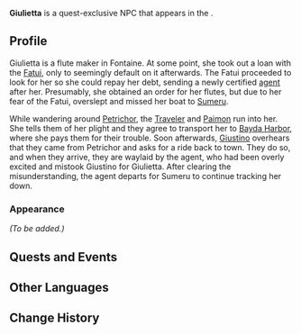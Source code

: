{{Meta
<!-- Remove this template after adding the missing info -->
|missing_NPC_profile  = yes
<!--
|missing_NPC_idle     = yes
|missing_NPC_dialogue = yes
-->
}}
{{Character Infobox
|type             = Quest NPC
|image            = NPC Giulietta.png
|realname         = Giulietta Participazia
|deceased         = <!-- Past (for deceased prior to events of the game) or free response -->
|region           = Fontaine
|location         = <!-- Nation where you can find the character in the game -->
|affiliation      = 
|title            = 

|ancestry         = <!-- Clan/family -->
|father           = 
|mother           = 
|spouse           = 
|sibling          = 
|child            = 
|relative         = 

|voiceEN          = 
|voiceCN          = 
|voiceJP          = 
|voiceKR          = 
}}
'''Giulietta''' is a quest-exclusive NPC that appears in the {{Quest|Latecoming Homecoming}}.
<!--
==Location==
{{subst:#tag:gallery|
NPC Location {{subst:#titleparts:{{subst:PAGENAME}}}}.png{{subst:!}}{{subst:#titleparts:{{subst:PAGENAME}}}}'s location
NPC Location {{subst:#titleparts:{{subst:PAGENAME}}}} Context.png{{subst:!}}Additional context
}}
-->
==Profile==
<!--Detailed story/lore information goes here.-->
Giulietta is a flute maker in Fontaine. At some point, she took out a loan with the [[Fatui]], only to seemingly default on it afterwards. The Fatui proceeded to look for her so she could repay her debt, sending a newly certified [[Fatui Pyro Agent|agent]] after her. Presumably, she obtained an order for her flutes, but due to her fear of the Fatui, overslept and missed her boat to [[Sumeru]].

While wandering around [[Petrichor]], the [[Traveler]] and [[Paimon]] run into her. She tells them of her plight and they agree to transport her to [[Bayda Harbor]], where she pays them for their trouble. Soon afterwards, [[Giustino]] overhears that they came from Petrichor and asks for a ride back to town. They do so, and when they arrive, they are waylaid by the agent, who had been overly excited and mistook Giustino for Giulietta. After clearing the misunderstanding, the agent departs for Sumeru to continue tracking her down.

===Appearance===
<!--Keep appearance section short and concise. Limit to 2 paragraphs with 3-4 sentences each.-->
''(To be added.)''

==Quests and Events==
{{Quests and Events}}
<!--
==Idle Quotes==
{{Dialogue Start}}
: {{DIcon|Idle}} {{Tx}}
:: {{A|VO {{subst:#titleparts:{{subst:PAGENAME}}}} 01.ogg}} "{{Tx}}"
{{Dialogue End}}

==Dialogue==
{{Dialogue Start}}
:'''{{subst:#titleparts:{{subst:PAGENAME}}}}:''' 
:{{DIcon}}
{{Dialogue End}}
<!--
==Event Dialogue==
===Event Name===
{{Dialogue Start}}
:'''{{subst:#titleparts:{{subst:PAGENAME}}}}:'''
{{Dialogue End}}
-->
==Other Languages==
{{Other Languages
|en       = Giulietta
|zhs      = 茱莉耶妲
|zhs_rm   = Zhūlìyēdá
|zht      = 茱莉耶妲
|zht_rm   = Zhūlìyédá
|ja       = ジュリエティーナ
|ko       = 줄리에타
|es       = Giulietta
|fr       = Giulietta
|ru       = Джульетта
|th       = Giulietta
|vi       = Giulietta
|de       = Giulietta
|id       = Giulietta
|pt       = Giulietta
|tr       = Giulietta
|it       = Giulietta
}}

==Change History==
{{Change History|4.6}}
<!--
==References==
{{Reflist}}
-->